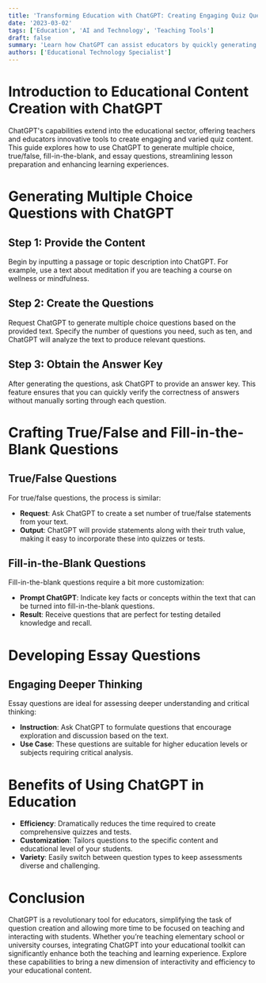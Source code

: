 ```yaml
---
title: 'Transforming Education with ChatGPT: Creating Engaging Quiz Questions'
date: '2023-03-02'
tags: ['Education', 'AI and Technology', 'Teaching Tools']
draft: false
summary: 'Learn how ChatGPT can assist educators by quickly generating various types of quiz questions from textual content, significantly reducing preparation time.'
authors: ['Educational Technology Specialist']
---
```


# Introduction to Educational Content Creation with ChatGPT

ChatGPT's capabilities extend into the educational sector, offering teachers and educators innovative tools to create engaging and varied quiz content. This guide explores how to use ChatGPT to generate multiple choice, true/false, fill-in-the-blank, and essay questions, streamlining lesson preparation and enhancing learning experiences.

# Generating Multiple Choice Questions with ChatGPT

## Step 1: Provide the Content

Begin by inputting a passage or topic description into ChatGPT. For example, use a text about meditation if you are teaching a course on wellness or mindfulness.

## Step 2: Create the Questions

Request ChatGPT to generate multiple choice questions based on the provided text. Specify the number of questions you need, such as ten, and ChatGPT will analyze the text to produce relevant questions.

## Step 3: Obtain the Answer Key

After generating the questions, ask ChatGPT to provide an answer key. This feature ensures that you can quickly verify the correctness of answers without manually sorting through each question.

# Crafting True/False and Fill-in-the-Blank Questions

## True/False Questions

For true/false questions, the process is similar:
- **Request**: Ask ChatGPT to create a set number of true/false statements from your text.
- **Output**: ChatGPT will provide statements along with their truth value, making it easy to incorporate these into quizzes or tests.

## Fill-in-the-Blank Questions

Fill-in-the-blank questions require a bit more customization:
- **Prompt ChatGPT**: Indicate key facts or concepts within the text that can be turned into fill-in-the-blank questions.
- **Result**: Receive questions that are perfect for testing detailed knowledge and recall.

# Developing Essay Questions

## Engaging Deeper Thinking

Essay questions are ideal for assessing deeper understanding and critical thinking:
- **Instruction**: Ask ChatGPT to formulate questions that encourage exploration and discussion based on the text.
- **Use Case**: These questions are suitable for higher education levels or subjects requiring critical analysis.

# Benefits of Using ChatGPT in Education

- **Efficiency**: Dramatically reduces the time required to create comprehensive quizzes and tests.
- **Customization**: Tailors questions to the specific content and educational level of your students.
- **Variety**: Easily switch between question types to keep assessments diverse and challenging.

# Conclusion

ChatGPT is a revolutionary tool for educators, simplifying the task of question creation and allowing more time to be focused on teaching and interacting with students. Whether you’re teaching elementary school or university courses, integrating ChatGPT into your educational toolkit can significantly enhance both the teaching and learning experience. Explore these capabilities to bring a new dimension of interactivity and efficiency to your educational content.
